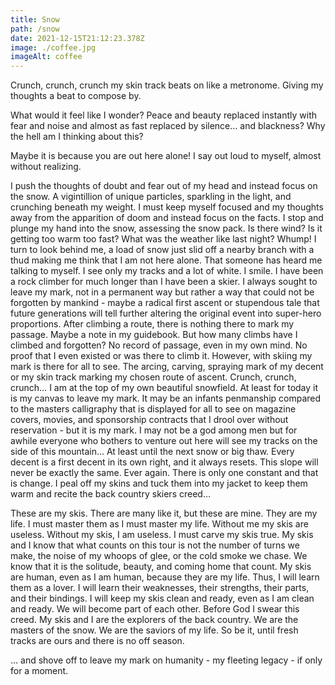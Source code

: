 ```yaml
---
title: Snow
path: /snow
date: 2021-12-15T21:12:23.378Z
image: ./coffee.jpg
imageAlt: coffee
---
```


Crunch, crunch, crunch my skin track beats on like a metronome. Giving my thoughts a beat to compose by.

What would it feel like I wonder? Peace and beauty replaced instantly with fear and noise and almost as fast replaced by silence… and blackness? Why the hell am I thinking about this?

Maybe it is because you are out here alone! I say out loud to myself, almost without realizing.

I push the thoughts of doubt and fear out of my head and instead focus on the snow. A vigintillion of unique particles, sparkling in the light, and crunching beneath my weight. I must keep myself focused and my thoughts away from the apparition of doom and instead focus on the facts. I stop and plunge my hand into the snow, assessing the snow pack. Is there wind? Is it getting too warm too fast? What was the weather like last night? Whump! I turn to look behind me, a load of snow just slid off a nearby branch with a thud making me think that I am not here alone. That someone has heard me talking to myself. I see only my tracks and a lot of white. I smile. I have been a rock climber for much longer than I have been a skier. I always sought to leave my mark, not in a permanent way but rather a way that could not be forgotten by mankind - maybe a radical first ascent or stupendous tale that future generations will tell further altering the original event into super-hero proportions. After climbing a route, there is nothing there to mark my passage. Maybe a note in my guidebook. But how many climbs have I climbed and forgotten? No record of passage, even in my own mind. No proof that I even existed or was there to climb it. However, with skiing my mark is there for all to see. The arcing, carving, spraying mark of my decent or my skin track marking my chosen route of ascent. Crunch, crunch, crunch… I am at the top of my own beautiful snowfield. At least for today it is my canvas to leave my mark. It may be an infants penmanship compared to the masters calligraphy that is displayed for all to see on magazine covers, movies, and sponsorship contracts that I drool over without reservation - but it is my mark. I may not be a god among men but for awhile everyone who bothers to venture out here will see my tracks on the side of this mountain… At least until the next snow or big thaw. Every decent is a first decent in its own right, and it always resets. This slope will never be exactly the same. Ever again. There is only one constant and that is change. I peal off my skins and tuck them into my jacket to keep them warm and recite the back country skiers creed…

These are my skis. There are many like it, but these are mine. They are my life. I must master them as I must master my life. Without me my skis are useless. Without my skis, I am useless.
I must carve my skis true. My skis and I know that what counts on this tour is not the number of turns we make, the noise of my whoops of glee, or the cold smoke we chase. We know that it is the solitude, beauty, and coming home that count.
My skis are human, even as I am human, because they are my life. Thus, I will learn them as a lover. I will learn their weaknesses, their strengths, their parts, and their bindings. I will keep my skis clean and ready, even as I am clean and ready. We will become part of each other.
Before God I swear this creed. My skis and I are the explorers of the back country. We are the masters of the snow. We are the saviors of my life.
So be it, until fresh tracks are ours and there is no off season.

… and shove off to leave my mark on humanity - my fleeting legacy - if only for a moment.